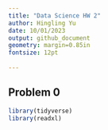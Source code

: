 ```yaml
---
title: "Data Science HW 2"
author: Hingling Yu
date: 10/01/2023
output: github_document
geometry: margin=0.85in
fontsize: 12pt
  
---
```


## Problem 0

```r
library(tidyverse)
library(readxl)
```

